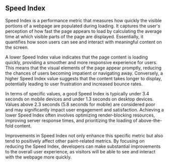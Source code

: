 ## Speed Index

Speed Index is a performance metric that measures how quickly the visible portions of a webpage are populated during loading.
It captures the user's perception of how fast the page appears to load by calculating the average time at which visible parts of the page are displayed.
Essentially, it quantifies how soon users can see and interact with meaningful content on the screen.

A lower Speed Index value indicates that the page content is loading quickly, providing a smoother and more responsive experience for users.
This means that the visual elements of the page appear promptly, reducing the chances of users becoming impatient or navigating away.
Conversely, a higher Speed Index value suggests that the content takes longer to display, potentially leading to user frustration and increased bounce rates.

In terms of specific values, a good Speed Index is typically under 3.4 seconds on mobile devices and under 1.3 seconds on desktop devices.
Values above 2.3 seconds (5.8 seconds for mobile) are considered poor and may significantly impact user engagement and satisfaction.
Achieving a lower Speed Index often involves optimizing render-blocking resources, improving server response times, and prioritizing the loading of above-the-fold content.

Improvements in Speed Index not only enhance this specific metric but also tend to positively affect other paint-related metrics.
By focusing on reducing the Speed Index, developers can make substantial improvements to the overall user experience, as visitors will be able to see and interact with the webpage more quickly.
